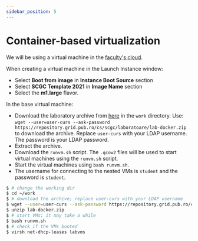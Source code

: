 ```yaml
---
sidebar_position: 5
---
```


# Container-based virtualization

We will be using a virtual machine in the [faculty's cloud](http://cloud.grid.pub.ro/).

When creating a virtual machine in the Launch Instance window:
  * Select **Boot from image** in **Instance Boot Source** section
  * Select **SCGC Template 2021** in **Image Name** section
  * Select the **m1.large** flavor.

In the base virtual machine:
  * Download the laboratory archive from [here](https://repository.grid.pub.ro/cs/scgc/laboratoare/lab-docker.zip) in the `work` directory.
Use: `wget --user=user-curs --ask-password https://repository.grid.pub.ro/cs/scgc/laboratoare/lab-docker.zip` to download the archive.
Replace `user-curs` with your LDAP username. The password is your LDAP password.
  * Extract the archive.
  * Download the `runvm.sh` script.
The `.qcow2` files will be used to start virtual machines using the `runvm.sh` script.
  * Start the virtual machines using `bash runvm.sh`.
  * The username for connecting to the nested VMs is `student` and the password is `student`.

```bash
$ # change the working dir
$ cd ~/work
$ # download the archive; replace user-curs with your LDAP username
$ wget --user=user-curs --ask-password https://repository.grid.pub.ro/cs/scgc/laboratoare/lab-docker.zip
$ unzip lab-docker.zip
$ # start VMs; it may take a while
$ bash runvm.sh
$ # check if the VMs booted
$ virsh net-dhcp-leases labvms
```


<ContainerBasics/>


<ContainerDocker/>


<ContainerLXC/>


<ContainerLXD/>

